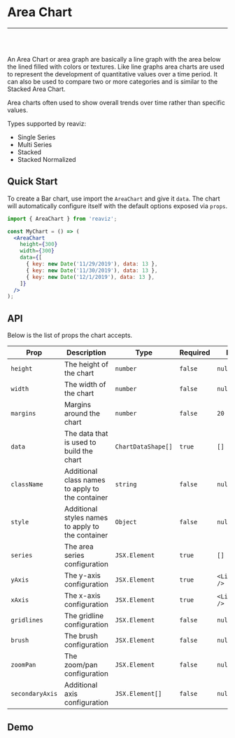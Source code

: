 
<Meta title="Docs|Chart Types/Area Chart" />

# Area Chart

---
<br />
<Story id="demos-area-chart-single-series--simple" />
<br />

An Area Chart or area graph are basically a line graph with the area
below the lined filled with colors or textures. Like line graphs area charts are
used to represent the development of quantitative values over a time period. It can also be used
to compare two or more categories and is similar to the Stacked Area Chart.

Area charts often used to show overall trends over time rather than specific values.

Types supported by reaviz:

- Single Series
- Multi Series
- Stacked
- Stacked Normalized

## Quick Start
To create a Bar chart, use import the `AreaChart` and give it `data`. The chart
will automatically configure itself with the default options exposed via `props`.

```jsx
import { AreaChart } from 'reaviz';

const MyChart = () => (
  <AreaChart
    height={300}
    width={300}
    data={[
      { key: new Date('11/29/2019'), data: 13 },
      { key: new Date('11/30/2019'), data: 13 },
      { key: new Date('12/1/2019'), data: 13 },
    ]}
  />
);
```

## API

Below is the list of props the chart accepts.

| Prop  | Description | Type | Required | Default |
| --- | --- | --- | --- | --- |
| `height` | The height of the chart | `number` | `false` | `null` |
| `width` | The width of the chart | `number` | `false` | `null` |
| `margins` | Margins around the chart | `number` | `false` | `20` |
| `data` | The data that is used to build the chart | `ChartDataShape[]` | `true` | `[]` |
| `className` | Additional class names to apply to the container | `string` | `false` | `null`  |
| `style` | Additional styles names to apply to the container | `Object` | `false` | `null`  |
| `series` | The area series configuration | `JSX.Element` | `true` | `[]`  |
| `yAxis` | The y-axis configuration | `JSX.Element` | `true` | `<LinearYAxis />`  |
| `xAxis` | The x-axis configuration | `JSX.Element` | `true` | `<LinearXAxis />`  |
| `gridlines` | The gridline configuration | `JSX.Element` | `false` | `null`  |
| `brush` | The brush configuration | `JSX.Element` | `false` | `null`  |
| `zoomPan` | The zoom/pan configuration | `JSX.Element` | `false` | `null`  |
| `secondaryAxis` | Additional axis configuration | `JSX.Element[]` | `false` | `null`  |

## Demo

<Sandbox
  name="Area Chart Simple"
  description="A simple area chart example"
  path="docs/sandbox/AreaSimple.sandbox.js"
/>
